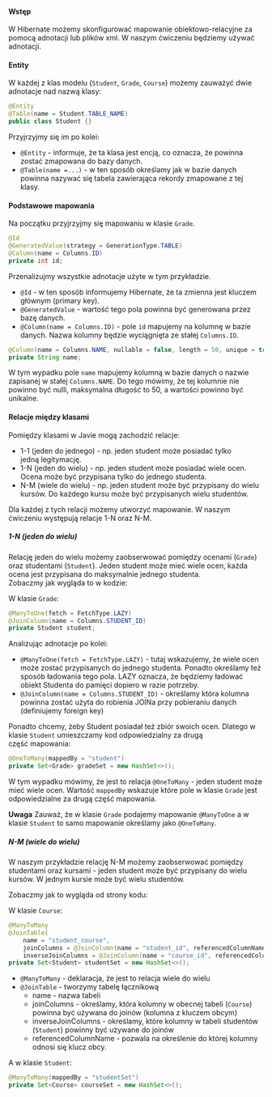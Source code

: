#### Wstęp
W Hibernate możemy skonfigurować mapowanie obiektowo-relacyjne za pomocą adnotacji lub plików xml. W naszym ćwiczeniu będziemy używać adnotacji.


#### Entity
W każdej z klas modelu (`Student`, `Grade`, `Course`) możemy zauważyć dwie adnotacje nad nazwą klasy:

```java
@Entity
@Table(name = Student.TABLE_NAME)
public class Student {}
```
Przyjrzyjmy się im po kolei:

* `@Entity` - informuje, że ta klasa jest encją, co oznacza, że powinna zostać zmapowana do bazy danych.
* `@Table(name =...)` - w ten sposób określamy jak w bazie danych powinna nazywać się tabela zawierająca rekordy zmapowane z tej klasy.


#### Podstawowe mapowania

Na początku przyjrzyjmy się mapowaniu w klasie `Grade`.

```java
@Id
@GeneratedValue(strategy = GenerationType.TABLE)
@Column(name = Columns.ID)
private int id;
```
Przenalizujmy wszystkie adnotacje użyte w tym przykładzie.

* `@Id` - w ten sposób informujemy Hibernate, że ta zmienna jest kluczem głównym (primary key).
* `@GeneratedValue` - wartość tego pola powinna być generowana przez bazę danych.
* `@Column(name = Columns.ID)` - pole `id` mapujemy na kolumnę w bazie danych. Nazwa kolumny będzie wyciągnięta ze stałej `Columns.ID`.

```java
@Column(name = Columns.NAME, nullable = false, length = 50, unique = true)
private String name;
```
W tym wypadku pole `name` mapujemy kolumną w bazie danych o nazwie zapisanej w stałej `Columns.NAME`. Do tego mówimy, że tej kolumnie nie powinno być nulli, maksymalna długość to 50, a wartości powinno być unikalne.

#### Relacje między klasami
Pomiędzy klasami w Javie mogą zachodzić relacje:

* 1-1 (jeden do jednego) - np. jeden student może posiadać tylko jedną legitymację.
* 1-N (jeden do wielu) - np. jeden student może posiadać wiele ocen. Ocena może być przypisana tylko do jednego studenta.
* N-M (wiele do wielu) - np. jeden student może być przypisany do wielu kursów. Do każdego kursu może być przypisanych wielu studentów.

Dla każdej z tych relacji możemy utworzyć mapowanie. W naszym ćwiczeniu występują relacje 1-N oraz N-M.

##### 1-N (jeden do wielu)
Relację jeden do wielu możemy zaobserwować pomiędzy ocenami (`Grade`) oraz studentami (`Student`). Jeden student może mieć wiele ocen, każda ocena jest przypisana do maksymalnie jednego studenta.  
Zobaczmy jak wygląda to w kodzie:  

W klasie `Grade`:
```java
@ManyToOne(fetch = FetchType.LAZY)
@JoinColumn(name = Columns.STUDENT_ID)
private Student student;
```
Analizując adnotacje po kolei:

* `@ManyToOne(fetch = FetchType.LAZY)` - tutaj wskazujemy, że wiele ocen może zostać przypisanych do jednego studenta. Ponadto określamy też sposób ładowania tego pola. LAZY oznacza, że będziemy ładować obiekt Studenta do pamięci dopiero w razie potrzeby.
* `@JoinColumn(name = Columns.STUDENT_ID)` - określamy która kolumna powinna zostać użyta do robienia JOINa przy pobieraniu danych (definiujemy foreign key)


Ponadto chcemy, żeby Student posiadał też zbiór swoich ocen. Dlatego w klasie `Student` umieszczamy kod odpowiedzialny za drugą część mapowania:
```java
@OneToMany(mappedBy = "student")
private Set<Grade> gradeSet = new HashSet<>();
```
W tym wypadku mówimy, że jest to relacja `@OneToMany` - jeden student może mieć wiele ocen. Wartość `mappedBy` wskazuje które pole w klasie `Grade` jest odpowiedzialne za drugą część mapowania.

**Uwaga** Zauważ, że w klasie `Grade` podajemy mapowanie `@ManyToOne` a w klasie `Student` to samo mapowanie określamy jako `@OneToMany`.


##### N-M (wiele do wielu)

W naszym przykładzie relację N-M możemy zaobserwować pomiędzy studentami oraz kursami - jeden student może być przypisany do wielu kursów. W jednym kursie może być wielu studentów.

Zobaczmy jak to wygląda od strony kodu:

W klasie `Course`:
```java
@ManyToMany
@JoinTable(
    name = "student_course",
    joinColumns = @JoinColumn(name = "student_id", referencedColumnName = "ID"),
    inverseJoinColumns = @JoinColumn(name = "course_id", referencedColumnName = "ID"))
private Set<Student> studentSet = new HashSet<>();
```
* `@ManyToMany` - deklaracja, że jest to relacja wiele do wielu
* `@JoinTable` - tworzymy tabelę łącznikową
  * name - nazwa tabeli
  * joinColumns - określamy, która kolumny w obecnej tabeli (`Course`) powinna być używana do joinów (kolumna z kluczem obcym)
  * inverseJoinColumns - określamy, które kolumny w tabeli studentów (`Student`) powinny być używane do joinów
  * referencedColumnName - pozwala na określenie do której kolumny odnosi się klucz obcy.

A w klasie `Student`:
```java
@ManyToMany(mappedBy = "studentSet")
private Set<Course> courseSet = new HashSet<>();
```
